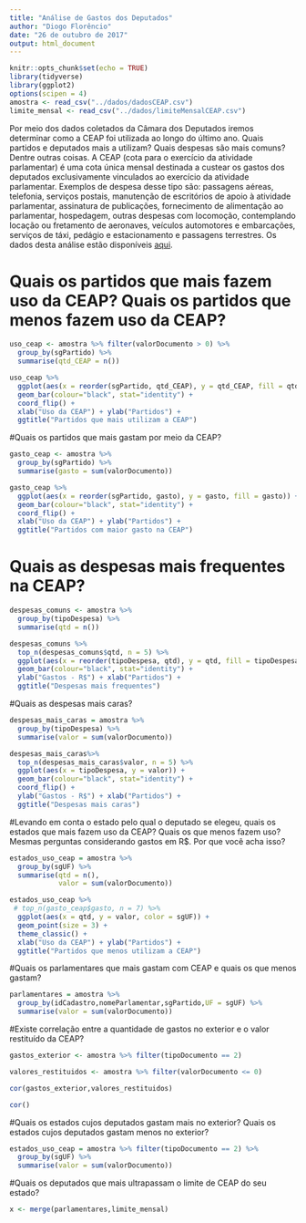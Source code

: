 ```yaml
---
title: "Análise de Gastos dos Deputados"
author: "Diogo Florêncio"
date: "26 de outubro de 2017"
output: html_document
---
```


```r
knitr::opts_chunk$set(echo = TRUE)
library(tidyverse)
library(ggplot2)
options(scipen = 4)
amostra <- read_csv("../dados/dadosCEAP.csv")
limite_mensal <- read_csv("../dados/limiteMensalCEAP.csv")
```
Por meio dos dados coletados da Câmara dos Deputados iremos determinar como a CEAP foi utilizada ao longo do último ano. Quais partidos e deputados mais a utilizam? Quais despesas são mais comuns? Dentre outras coisas. A CEAP (cota para o exercício da atividade parlamentar) é uma cota única mensal destinada a custear os gastos dos deputados exclusivamente vinculados ao exercício da atividade parlamentar. Exemplos de despesa desse tipo são: passagens aéreas, telefonia, serviços postais, manutenção de escritórios de apoio à atividade parlamentar, assinatura de publicações, fornecimento de alimentação ao parlamentar, hospedagem, outras despesas com locomoção, contemplando locação ou fretamento de aeronaves, veículos automotores e embarcações, serviços de táxi, pedágio e estacionamento e passagens terrestres. Os dados desta análise estão disponíveis [aqui](https://instructure-uploads.s3.amazonaws.com/account_70000000000010/attachments/56674660/dadosCEAP.csv.zip?response-content-disposition=attachment%3B%20filename%3D%22dadosCEAP.csv.zip%22%3B%20filename%2A%3DUTF-8%27%27dadosCEAP.csv.zip&X-Amz-Algorithm=AWS4-HMAC-SHA256&X-Amz-Credential=AKIAJFNFXH2V2O7RPCAA%2F20171031%2Fus-east-1%2Fs3%2Faws4_request&X-Amz-Date=20171031T133839Z&X-Amz-Expires=86400&X-Amz-SignedHeaders=host&X-Amz-Signature=27666f57686790fe29da7e4191daa763f081963cb1ff4760eba1e9c3c29fdd02).

# Quais os partidos que mais fazem uso da CEAP? Quais os partidos que menos fazem uso da CEAP?

```r
uso_ceap <- amostra %>% filter(valorDocumento > 0) %>%
  group_by(sgPartido) %>%
  summarise(qtd_CEAP = n()) 

uso_ceap %>% 
  ggplot(aes(x = reorder(sgPartido, qtd_CEAP), y = qtd_CEAP, fill = qtd_CEAP)) +  
  geom_bar(colour="black", stat="identity") +
  coord_flip() +
  xlab("Uso da CEAP") + ylab("Partidos") +
  ggtitle("Partidos que mais utilizam a CEAP")
```

#Quais os partidos que mais gastam por meio da CEAP?

```r
gasto_ceap <- amostra %>% 
  group_by(sgPartido) %>% 
  summarise(gasto = sum(valorDocumento))

gasto_ceap %>% 
  ggplot(aes(x = reorder(sgPartido, gasto), y = gasto, fill = gasto)) +  
  geom_bar(colour="black", stat="identity") +
  coord_flip() +
  xlab("Uso da CEAP") + ylab("Partidos") +
  ggtitle("Partidos com maior gasto na CEAP")
```


# Quais as despesas mais frequentes na CEAP?

```r
despesas_comuns <- amostra %>% 
  group_by(tipoDespesa) %>% 
  summarise(qtd = n())

despesas_comuns %>% 
  top_n(despesas_comuns$qtd, n = 5) %>% 
  ggplot(aes(x = reorder(tipoDespesa, qtd), y = qtd, fill = tipoDespesa)) +  
  geom_bar(colour="black", stat="identity") +
  ylab("Gastos - R$") + xlab("Partidos") + 
  ggtitle("Despesas mais frequentes")
```

#Quais as despesas mais caras?

```r
despesas_mais_caras = amostra %>% 
  group_by(tipoDespesa) %>% 
  summarise(valor = sum(valorDocumento))

despesas_mais_caras%>% 
  top_n(despesas_mais_caras$valor, n = 5) %>% 
  ggplot(aes(x = tipoDespesa, y = valor)) +  
  geom_bar(colour="black", stat="identity") +
  coord_flip() +
  ylab("Gastos - R$") + xlab("Partidos") + 
  ggtitle("Despesas mais caras")
```

#Levando em conta o estado pelo qual o deputado se elegeu, quais os estados que mais fazem uso da CEAP? Quais os que menos fazem uso? Mesmas perguntas considerando gastos em R$. Por que você acha isso?

```r
estados_uso_ceap = amostra %>% 
  group_by(sgUF) %>% 
  summarise(qtd = n(),
            valor = sum(valorDocumento))

estados_uso_ceap %>% 
 # top_n(gasto_ceap$gasto, n = 7) %>% 
  ggplot(aes(x = qtd, y = valor, color = sgUF)) +  
  geom_point(size = 3) + 
  theme_classic() +
  xlab("Uso da CEAP") + ylab("Partidos") +
  ggtitle("Partidos que menos utilizam a CEAP")
```

#Quais os parlamentares que mais gastam com CEAP e quais os que menos gastam?

```r
parlamentares = amostra %>% 
  group_by(idCadastro,nomeParlamentar,sgPartido,UF = sgUF) %>% 
  summarise(valor = sum(valorDocumento))
```

#Existe correlação entre a quantidade de gastos no exterior e o valor restituído da CEAP? 

```r
gastos_exterior <- amostra %>% filter(tipoDocumento == 2)

valores_restituidos <- amostra %>% filter(valorDocumento <= 0)

cor(gastos_exterior,valores_restituidos)

cor()
```

#Quais os estados cujos deputados gastam mais no exterior? Quais os estados cujos deputados gastam menos no exterior?

```r
estados_uso_ceap = amostra %>% filter(tipoDocumento == 2) %>%
  group_by(sgUF) %>% 
  summarise(valor = sum(valorDocumento))

```

#Quais os deputados que mais ultrapassam o limite de CEAP do seu estado?

```r
x <- merge(parlamentares,limite_mensal) 
```





